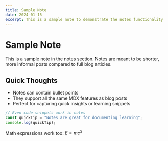 ```yaml
---
title: Sample Note
date: 2024-01-15
excerpt: This is a sample note to demonstrate the notes functionality
---
```


# Sample Note

This is a sample note in the notes section. Notes are meant to be shorter, more informal posts compared to full blog articles.

## Quick Thoughts

- Notes can contain bullet points
- They support all the same MDX features as blog posts
- Perfect for capturing quick insights or learning snippets

```javascript
// Even code snippets work in notes
const quickTip = "Notes are great for documenting learning";
console.log(quickTip);
```

Math expressions work too: $E = mc^2$